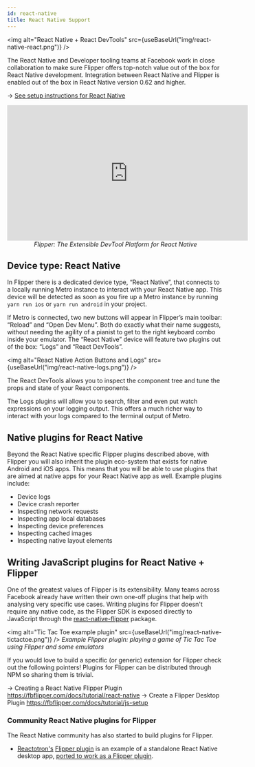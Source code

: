 ```yaml
---
id: react-native
title: React Native Support
---
```


<img alt="React Native + React DevTools" src={useBaseUrl("img/react-native-react.png")} />

The React Native and Developer tooling teams at Facebook work in close collaboration to make sure Flipper offers top-notch value out of the box for React Native development.
Integration between React Native and Flipper is enabled out of the box in React Native version 0.62 and higher.

→ [See setup instructions for React Native](../getting-started/react-native)

<center>
<iframe width="560" height="315" src="https://www.youtube.com/embed/WltZTn3ODW4" frameborder="0" allow="accelerometer; autoplay; encrypted-media; gyroscope; picture-in-picture" allowfullscreen></iframe>
<br/><em>Flipper: The Extensible DevTool Platform for React Native</em>
</center>

## Device type: React Native

In Flipper there is a dedicated device type, “React Native”, that connects to a locally running Metro instance to interact with your React Native app. This device will be detected as soon as you fire up a Metro instance by running `yarn run ios` or `yarn run android` in your project.

If Metro is connected, two new buttons will appear in Flipper’s main toolbar: “Reload” and “Open Dev Menu”. Both do exactly what their name suggests, without needing the agility of a pianist to get to the right keyboard combo inside your emulator. The “React Native” device will feature two plugins out of the box: “Logs” and “React DevTools”.

<img alt="React Native Action Buttons and Logs" src={useBaseUrl("img/react-native-logs.png")} />

The React DevTools allows you to inspect the component tree and tune the props and state of your React components.

The Logs plugins will allow you to search, filter and even put watch expressions on your logging output. This offers a much richer way to interact with your logs compared to the terminal output of Metro.

## Native plugins for React Native

Beyond the React Native specific Flipper plugins described above, with Flipper you will also inherit the plugin eco-system that exists for native Android and iOS apps. This means that you will be able to use plugins that are aimed at native apps for your React Native app as well. Example plugins include:

* Device logs
* Device crash reporter
* Inspecting network requests
* Inspecting app local databases
* Inspecting device preferences
* Inspecting cached images
* Inspecting native layout elements

## Writing JavaScript plugins for React Native + Flipper

One of the greatest values of Flipper is its extensibility. Many teams across Facebook already have written their own one-off plugins that help with analysing very specific use cases.
Writing plugins for Flipper doesn't require any native code, as the Flipper SDK is exposed directly to JavaScript through the [react-native-flipper](https://www.npmjs.com/package/react-native-flipper) package.

<img alt="Tic Tac Toe example plugin" src={useBaseUrl("img/react-native-tictactoe.png")} />
_Example Flipper plugin: playing a game of Tic Tac Toe using Flipper and some emulators_

If you would love to build a specific (or generic) extension for Flipper check out the following pointers! Plugins for Flipper can be distributed through NPM so sharing them is trivial.

→ Creating a React Native Flipper Plugin https://fbflipper.com/docs/tutorial/react-native
→ Create a Flipper Desktop Plugin https://fbflipper.com/docs/tutorial/js-setup

### Community React Native plugins for Flipper

The React Native community has also started to build plugins for Flipper.

* [Reactotron's](https://infinite.red/reactotron) [Flipper plugin](https://github.com/infinitered/flipper-plugin-reactotron) is an example of a standalone React Native desktop app, [ported to work as a Flipper plugin](https://shift.infinite.red/better-react-native-debugging-with-reactotron-in-flipper-6b823af29220).

